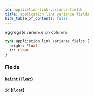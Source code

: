 ```yaml
---
id: application-link-variance-fields
title: application_link_variance_fields
hide_table_of_contents: false
---
```


aggregate variance on columns

```graphql
type application_link_variance_fields {
  height: Float
  id: Float
}
```

### Fields

#### [`height`](#) ([`Float`](../scalars/float))

#### [`id`](#) ([`Float`](../scalars/float))
